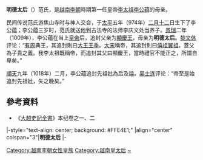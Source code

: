 {{東亞女性歷史人物
|名稱 =明德太后
|身份 =
|國家 =越南李朝
|屆數 =
|最高職務 =
|前任 = 
|繼任 = 
|畫像=
|說明=
|姓=范
|名=
|姓名=
|字=
|官職 =
|封爵 =
|职业 =
|位號=
|位階
|御稱號 =<!--日本皇族之稱號-->
|宮號1 =<!--日本皇族之宮號-->
|宮號2 =<!--朝鮮王族之宮號-->
|封地 =
|神號 =
|尊號 =
|族裔 = 
|旗籍 =<!--清朝旗人專用-->
|氏族 =
|府邸 =
|世系 = 
|初名 =
|乳名 =<!--日本、朝鮮、琉球以外人物用-->
|幼名 =<!--日本人用-->
|兒名 =<!--朝鮮人用-->
|童名 =<!--琉球人用-->
|小字=
|號=
|法號=
|院號=
|其他名號=
|出生年=
|出生地=
|婚年=
|逝世年=
|逝世地=
|諡號=
|墳墓=
|父親=
|嫡母=
|母親=
|夫=显庆王
|婚姻名份=
|夫之父=
|夫之母=
|夫之嫡母=
|兄弟=
|姊妹=
|嫡兄弟=
|嫡姊妹=
|庶兄弟=
|庶姊妹=
|同胞兄弟=
|同胞姊妹=
|異母兄弟=
|異母姊妹=
|異父兄弟=
|異父姊妹=
|繼兄弟=
|繼姊妹=
|子=[[李公蕴|李公蕴]]
|女=
|養子=
|養女=
|繼女=
|其他親屬 =
|經歷 = 
|著作 =
|注釋=
}}
'''明德太后'''（{{vie|v='''Minh Đức thái hậu'''|hn=明德太后}}）范氏，是[[越南|越南]][[李朝_(越南)|李朝]]時期第一任皇帝[[李太祖|李太祖]][[李公蕴|李公蕴]]的母亲。

民间传说范氏游焦山寺时与神人交合，于[[太平_(丁朝)|太平]]五年（974年）[[二月十二|二月十二]]日生下了李公蕴；李公蕴三岁时，范氏就送他到古法寺的法师李庆文处当养子。[[景瑞_(黎龙铤)|景瑞]]二年（1009年），李公蕴在当上[[皇帝|皇帝]]后，追封父亲为[[顯慶王|顯慶王]]，母亲为'''明德太后'''。[[黎文休|黎文休]]评论：“[[周朝|有周]]典王，其追封則曰[[周太王|大王]][[王季|王季]]。[[宋朝|大宋]]稱帝，其追封則曰[[趙朓|僖祖]][[趙敬|翼祖]]，蓋父為子貴之義。我李太祖既稱帝，而追封其父曰顯慶王，當時禮官不能正之，所謂自卑矣。”

[[順天_(李公蘊)|順天]]九年（1018年）二月，李公蕴追封先祖妣為后及謚。[[吴士连|吴士连]]评论：“帝至是始追封先祖妣，失之晚矣。”
==參考資料==
*《[[大越史記全書|大越史記全書]]》本纪卷之一、二

{{start box}}
|-style="text-align: center; background: #FFE4E1;"
|align="center" colspan="3"|'''明德太后'''
|-
{{s-before|[[興國廣聖太后|興國廣聖太后]]}} 
{{s-title|[[越南皇太后列表|越南李朝皇太后]]|（追尊）}} 
{{s-after|[[黎氏佛銀|灵显皇太后黎氏]]|}} 
{{end box}}

{{丁朝、前黎朝及李朝皇后}}

[[Category:越南李朝女性皇族|Category:越南李朝女性皇族]]
[[Category:越南皇太后|Category:越南皇太后]]
[[Category:范姓|~]]